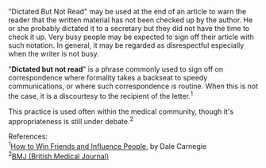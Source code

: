 "Dictated But Not Read" may be used at the end of an article to warn the reader that the  written material has not been checked up by the author. He or she probably dictated it to a secretary but they did not have the time to check it up. Very busy people may be expected to sign off their article with such notation. In general, it may be regarded as disrespectful especially when the writer is not busy.

{{Wikify|March 2007}}

"'''Dictated but not read'''" is a phrase commonly used to sign off on correspondence where formality takes a backseat to speedy communications, or where such correspondence is routine. When this is not the case, it is a discourtesy to the recipient of the letter.<sup>1</sup>

This practice is used often within the medical community, though it's appropriateness is still under debate.<sup>2</sup>

References:<br>
<sup>1</sup>[http://search.barnesandnoble.com/booksearch/isbninquiry.asp?z=y&ean=9780671723651&displayonly=EXC How to Win Friends and Influence People], by Dale Carnegie<br>
<sup>2</sup>[http://www.bmj.com/cgi/content/full/323/7310/448 BMJ (British Medical Journal)]
{{vocab-stub}}